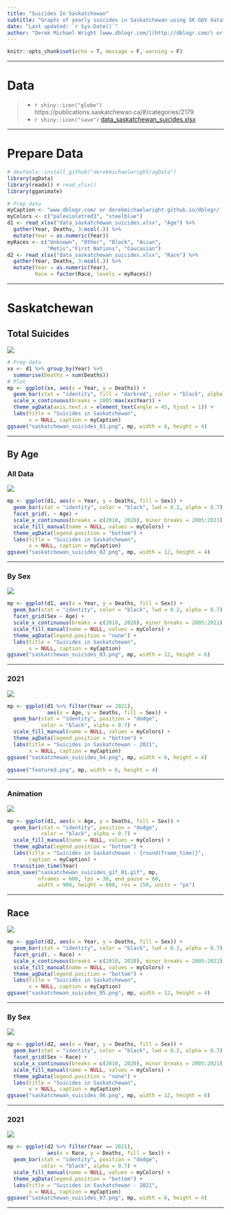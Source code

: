 ```yaml
---
title: "Suicides In Saskatchewan"
subtitle: "Graphs of yearly suicides in Saskatchewan using SK GOV data"
date: "Last updated: `r Sys.Date()`"
author: "Derek Michael Wright [www.dblogr.com/](http://dblogr.com/) or [derekmichaelwright.github.io/dblogr](https://derekmichaelwright.github.io/dblogr/) <derek.wright@usask.ca>"
---
```


```r
knitr::opts_chunk$set(echo = T, message = F, warning = F)
```

---

# Data

> - `r shiny::icon("globe")` https://publications.saskatchewan.ca/#/categories/2179
> - `r shiny::icon("save")` [data_saskatchewan_suicides.xlsx](data_saskatchewan_suicides.xlsx)

---

# Prepare Data

```r
# devtools::install_github("derekmichaelwright/agData")
library(agData)
library(readxl) # read_xlsx()
library(gganimate)
```

```r
# Prep data
myCaption <- "www.dblogr.com/ or derekmichaelwright.github.io/dblogr/ | Data: SK GOV"
myColors <- c("palevioletred3", "steelblue")
d1 <- read_xlsx("data_saskatchewan_suicides.xlsx", "Age") %>%
  gather(Year, Deaths, 3:ncol(.)) %>% 
  mutate(Year = as.numeric(Year))
myRaces <- c("Unknown", "Other", "Black", "Asian",
             "Metis","First Nations", "Caucasian")
d2 <- read_xlsx("data_saskatchewan_suicides.xlsx", "Race") %>%
  gather(Year, Deaths, 3:ncol(.)) %>% 
  mutate(Year = as.numeric(Year),
         Race = factor(Race, levels = myRaces))
```

---

# Saskatchewan

## Total Suicides

![](saskatchewan_suicides_01.png)

```r
# Prep data
xx <- d1 %>% group_by(Year) %>%
  summarise(Deaths = sum(Deaths))
# Plot
mp <- ggplot(xx, aes(x = Year, y = Deaths)) +
  geom_bar(stat = "identity", fill = "darkred", color = "black", alpha = 0.7) +
  scale_x_continuous(breaks = 2005:max(xx$Year)) + 
  theme_agData(axis.text.x = element_text(angle = 45, hjust = 1)) +
  labs(title = "Suicides in Saskatchewan", 
       x = NULL, caption = myCaption)
ggsave("saskatchewan_suicides_01.png", mp, width = 6, height = 4)
```

---

## By Age

### All Data

![](saskatchewan_suicides_02.png)

```r
mp <- ggplot(d1, aes(x = Year, y = Deaths, fill = Sex)) +
  geom_bar(stat = "identity", color = "black", lwd = 0.2, alpha = 0.7) +
  facet_grid(. ~ Age) +
  scale_x_continuous(breaks = c(2010, 2020), minor_breaks = 2005:2021) +
  scale_fill_manual(name = NULL, values = myColors) +
  theme_agData(legend.position = "bottom") +
  labs(title = "Suicides in Saskatchewan", 
       x = NULL, caption = myCaption)
ggsave("saskatchewan_suicides_02.png", mp, width = 12, height = 4)
```

---

### By Sex

![](saskatchewan_suicides_03.png)

```r
mp <- ggplot(d1, aes(x = Year, y = Deaths, fill = Sex)) +
  geom_bar(stat = "identity", color = "black", lwd = 0.2, alpha = 0.7) +
  facet_grid(Sex ~ Age) +
  scale_x_continuous(breaks = c(2010, 2020), minor_breaks = 2005:2021) +
  scale_fill_manual(name = NULL, values = myColors) +
  theme_agData(legend.position = "none") +
  labs(title = "Suicides in Saskatchewan", 
       x = NULL, caption = myCaption)
ggsave("saskatchewan_suicides_03.png", mp, width = 12, height = 6)
```

---

### 2021

![](saskatchewan_suicides_04.png)

```r
mp <- ggplot(d1 %>% filter(Year == 2021), 
             aes(x = Age, y = Deaths, fill = Sex)) +
  geom_bar(stat = "identity", position = "dodge",
           color = "black", alpha = 0.7) +
  scale_fill_manual(name = NULL, values = myColors) +
  theme_agData(legend.position = "bottom") +
  labs(title = "Suicides in Saskatchewan - 2021", 
       x = NULL, caption = myCaption)
ggsave("saskatchewan_suicides_04.png", mp, width = 6, height = 4)
```

```r
ggsave("featured.png", mp, width = 6, height = 4)
```

---

### Animation

![](saskatchewan_suicides_gif_01.gif)

```r
mp <- ggplot(d1, aes(x = Age, y = Deaths, fill = Sex)) +
  geom_bar(stat = "identity", position = "dodge", 
           color = "black", alpha = 0.7) +
  scale_fill_manual(name = NULL, values = myColors) +
  theme_agData(legend.position = "bottom") +
  labs(title = "Suicides in Saskatchewan - {round(frame_time)}",
       caption = myCaption) +
  transition_time(Year)
anim_save("saskatchewan_suicides_gif_01.gif", mp, 
          nframes = 600, fps = 30, end_pause = 60, 
          width = 900, height = 600, res = 150, units = "px")
```

---

## Race

![](saskatchewan_suicides_05.png)

```r
mp <- ggplot(d2, aes(x = Year, y = Deaths, fill = Sex)) +
  geom_bar(stat = "identity", color = "black", lwd = 0.2, alpha = 0.7) +
  facet_grid(. ~ Race) +
  scale_x_continuous(breaks = c(2010, 2020), minor_breaks = 2005:2021) +
  scale_fill_manual(name = NULL, values = myColors) +
  theme_agData(legend.position = "bottom") +
  labs(title = "Suicides in Saskatchewan", 
       x = NULL, caption = myCaption)
ggsave("saskatchewan_suicides_05.png", mp, width = 12, height = 4)
```

---

### By Sex

![](saskatchewan_suicides_06.png)

```r
mp <- ggplot(d2, aes(x = Year, y = Deaths, fill = Sex)) +
  geom_bar(stat = "identity", color = "black", lwd = 0.2, alpha = 0.7) +
  facet_grid(Sex ~ Race) +
  scale_x_continuous(breaks = c(2010, 2020), minor_breaks = 2005:2021) +
  scale_fill_manual(name = NULL, values = myColors) +
  theme_agData(legend.position = "none") +
  labs(title = "Suicides in Saskatchewan", 
       x = NULL, caption = myCaption)
ggsave("saskatchewan_suicides_06.png", mp, width = 12, height = 6)
```

---

### 2021

![](saskatchewan_suicides_07.png)

```r
mp <- ggplot(d2 %>% filter(Year == 2021), 
             aes(x = Race, y = Deaths, fill = Sex)) +
  geom_bar(stat = "identity", position = "dodge",
           color = "black", alpha = 0.7) +
  scale_fill_manual(name = NULL, values = myColors) +
  theme_agData(legend.position = "bottom") +
  labs(title = "Suicides in Saskatchewan - 2021", 
       x = NULL, caption = myCaption)
ggsave("saskatchewan_suicides_07.png", mp, width = 6, height = 4)
```

---

